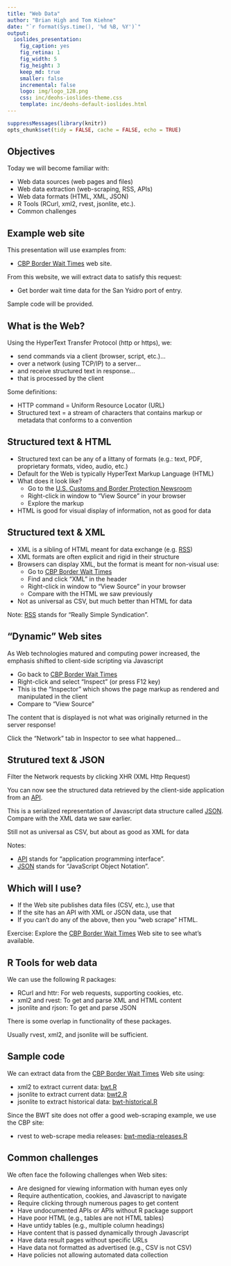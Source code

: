 ```yaml
---
title: "Web Data"
author: "Brian High and Tom Kiehne"
date: "`r format(Sys.time(), '%d %B, %Y')`"
output:
  ioslides_presentation:
    fig_caption: yes
    fig_retina: 1
    fig_width: 5
    fig_height: 3
    keep_md: true
    smaller: false
    incremental: false
    logo: img/logo_128.png
    css: inc/deohs-ioslides-theme.css
    template: inc/deohs-default-ioslides.html
---
```


```r
suppressMessages(library(knitr))
opts_chunk$set(tidy = FALSE, cache = FALSE, echo = TRUE)
```

<!-- Note: Custom CSS changes title font and removes footer gradient. -->
<!-- Note: Custom HTML template replaces logo with banner on title page.-->

## Objectives

Today we will become familiar with:

- Web data sources (web pages and files)
- Web data extraction (web-scraping, RSS, APIs)
- Web data formats (HTML, XML, JSON)
- R Tools (RCurl, xml2, rvest, jsonlite, etc.). 
- Common challenges

## Example web site

This presentation will use examples from:

- [CBP Border Wait Times](https://bwt.cbp.gov/) web site.

From this website, we will extract data to satisfy this request:

- Get border wait time data for the San Ysidro port of entry.

Sample code will be provided.

## What is the Web?

Using the HyperText Transfer Protocol (http or https), we:

- send commands via a client (browser, script, etc.)...
- over a network (using TCP/IP) to a server...
- and receive structured text in response...
- that is processed by the client

Some definitions:

- HTTP command = Uniform Resource Locator (URL)
- Structured text = a stream of characters that contains markup or metadata that conforms to a convention

## Structured text & HTML

- Structured text can be any of a littany of formats (e.g.: text, PDF, proprietary formats, video, audio, etc.)
- Default for the Web is typically HyperText Markup Language (HTML)
- What does it look like?
  - Go to the [U.S. Customs and Border Protection Newsroom](https://www.cbp.gov/newsroom/media-releases/all)
  - Right-click in window to "View Source" in your browser
  - Explore the markup
- HTML is good for visual display of information, not as good for data

## Structured text & XML

- XML is a sibling of HTML meant for data exchange (e.g. [RSS](https://en.wikipedia.org/wiki/RSS))
- XML formats are often explicit and rigid in their structure
- Browsers can display XML, but the format is meant for non-visual use:
  - Go to [CBP Border Wait Times](https://bwt.cbp.gov/)
  - Find and click "XML" in the header
  - Right-click in window to "View Source" in your browser
  - Compare with the HTML we saw previously
- Not as universal as CSV, but much better than HTML for data

Note: [RSS](https://en.wikipedia.org/wiki/RSS) stands for "Really Simple Syndication".

## "Dynamic" Web sites

As Web technologies matured and computing power increased, the emphasis shifted to client-side scripting via Javascript

- Go back to [CBP Border Wait Times](https://bwt.cbp.gov/)
- Right-click and select "Inspect" (or press F12 key)
- This is the "Inspector" which shows the page markup as rendered and manipulated in the client
- Compare to "View Source"

The content that is displayed is not what was originally returned in the server response!

Click the "Network" tab in Inspector to see what happened...

## Strutured text & JSON

Filter the Network requests by clicking XHR (XML Http Request)

You can now see the structured data retrieved by the client-side application from an [API](https://en.wikipedia.org/wiki/API).

This is a serialized representation of Javascript data structure called [JSON](https://www.json.org/). Compare with the XML data we saw earlier.

Still not as universal as CSV, but about as good as XML for data

Notes:

- [API](https://en.wikipedia.org/wiki/API) stands for "application programming interface".
- [JSON](https://www.json.org/) stands for "JavaScript Object Notation".

## Which will I use?

- If the Web site publishes data files (CSV, etc.), use that
- If the site has an API with XML or JSON data, use that
- If you can't do any of the above, then you "web scrape" HTML.

Exercise: Explore the [CBP Border Wait Times](https://bwt.cbp.gov/) Web site to see what's available.

## R Tools for web data

We can use the following R packages:

- RCurl and httr: For web requests, supporting cookies, etc.
- xml2 and rvest: To get and parse XML and HTML content
- jsonlite and rjson: To get and parse JSON

There is some overlap in functionality of these packages.

Usually rvest, xml2, and jsonlite will be sufficient.

## Sample code

We can extract data from the [CBP Border Wait Times](https://bwt.cbp.gov/) Web site using:

- xml2 to extract current data: [bwt.R](R/bwt.R)
- jsonlite to extract current data: [bwt2.R](R/bwt2.R)
- jsonlite to extract historical data: [bwt-historical.R](R/bwt-historical.R)

Since the BWT site does not offer a good web-scraping example, we use the CBP site:

- rvest to web-scrape media releases: [bwt-media-releases.R](R/bwt-media-releases.R)

## Common challenges

We often face the following challenges when Web sites:

- Are designed for viewing information with human eyes only
- Require authentication, cookies, and Javascript to navigate
- Require clicking through numerous pages to get content
- Have undocumented APIs or APIs without R package support
- Have poor HTML (e.g., tables are not HTML tables)
- Have untidy tables (e.g., multiple column headings)
- Have content that is passed dynamically through Javascript
- Have data result pages without specific URLs
- Have data not formatted as advertised (e.g., CSV is not CSV)
- Have policies not allowing automated data collection
